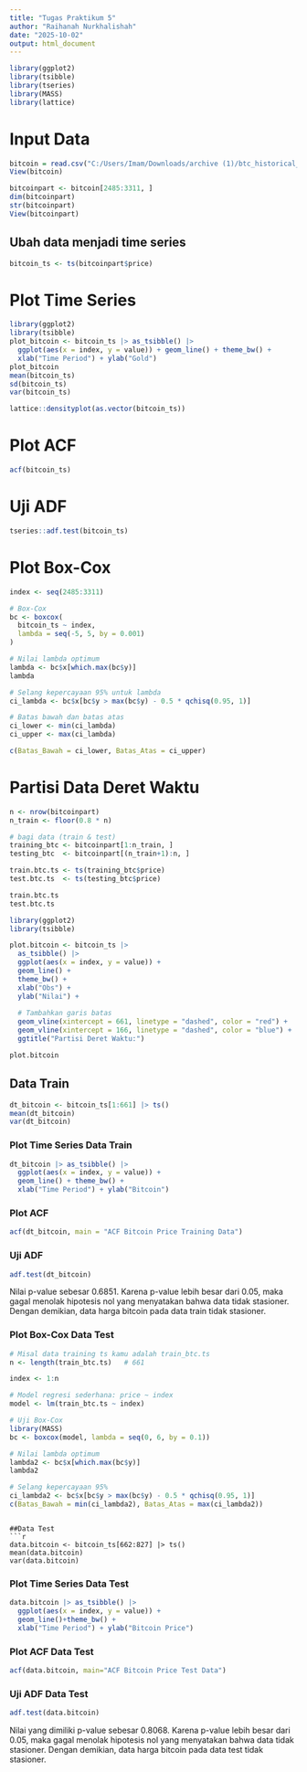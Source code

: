 ```yaml
---
title: "Tugas Praktikum 5"
author: "Raihanah Nurkhalishah"
date: "2025-10-02"
output: html_document
---
```


```r
library(ggplot2)
library(tsibble)
library(tseries)
library(MASS)
library(lattice)
```
# Input Data
```r
bitcoin = read.csv("C:/Users/Imam/Downloads/archive (1)/btc_historical_price.csv")
View(bitcoin)
```

```r
bitcoinpart <- bitcoin[2485:3311, ]
dim(bitcoinpart)
str(bitcoinpart)
View(bitcoinpart)
```
## Ubah data menjadi time series
```r
bitcoin_ts <- ts(bitcoinpart$price)
```
# Plot Time Series
```r
library(ggplot2)
library(tsibble)
plot_bitcoin <- bitcoin_ts |> as_tsibble() |> 
  ggplot(aes(x = index, y = value)) + geom_line() + theme_bw() +
  xlab("Time Period") + ylab("Gold")
plot_bitcoin
mean(bitcoin_ts)
sd(bitcoin_ts)
var(bitcoin_ts)
```
```r
lattice::densityplot(as.vector(bitcoin_ts))
```

# Plot ACF
```r
acf(bitcoin_ts)
```

# Uji ADF
```r
tseries::adf.test(bitcoin_ts)
```

# Plot Box-Cox
```r
index <- seq(2485:3311)

# Box-Cox
bc <- boxcox(
  bitcoin_ts ~ index,
  lambda = seq(-5, 5, by = 0.001)
)

# Nilai lambda optimum
lambda <- bc$x[which.max(bc$y)]
lambda

# Selang kepercayaan 95% untuk lambda
ci_lambda <- bc$x[bc$y > max(bc$y) - 0.5 * qchisq(0.95, 1)]

# Batas bawah dan batas atas
ci_lower <- min(ci_lambda)
ci_upper <- max(ci_lambda)

c(Batas_Bawah = ci_lower, Batas_Atas = ci_upper)
```

# Partisi Data Deret Waktu
```r
n <- nrow(bitcoinpart)
n_train <- floor(0.8 * n)

# bagi data (train & test)
training_btc <- bitcoinpart[1:n_train, ]
testing_btc  <- bitcoinpart[(n_train+1):n, ]

train.btc.ts <- ts(training_btc$price)
test.btc.ts  <- ts(testing_btc$price)

train.btc.ts
test.btc.ts
```

```r
library(ggplot2)
library(tsibble)

plot.bitcoin <- bitcoin_ts |> 
  as_tsibble() |> 
  ggplot(aes(x = index, y = value)) +
  geom_line() +
  theme_bw() +
  xlab("Obs") + 
  ylab("Nilai") +
  
  # Tambahkan garis batas
  geom_vline(xintercept = 661, linetype = "dashed", color = "red") +
  geom_vline(xintercept = 166, linetype = "dashed", color = "blue") +
  ggtitle("Partisi Deret Waktu:")

plot.bitcoin
```

## Data Train
```r
dt_bitcoin <- bitcoin_ts[1:661] |> ts()
mean(dt_bitcoin)
var(dt_bitcoin)
```

### Plot Time Series Data Train

```r
dt_bitcoin |> as_tsibble() |> 
  ggplot(aes(x = index, y = value)) +
  geom_line() + theme_bw() +
  xlab("Time Period") + ylab("Bitcoin")
```
### Plot ACF
```r
acf(dt_bitcoin, main = "ACF Bitcoin Price Training Data")
```
### Uji ADF
```r
adf.test(dt_bitcoin)
```
Nilai p-value sebesar 0.6851. Karena p-value lebih besar dari 0.05, maka gagal menolak hipotesis nol yang menyatakan bahwa data tidak stasioner. Dengan demikian, data harga bitcoin pada data train tidak stasioner.

### Plot Box-Cox Data Test
```r
# Misal data training ts kamu adalah train_btc.ts
n <- length(train_btc.ts)   # 661

index <- 1:n   

# Model regresi sederhana: price ~ index
model <- lm(train_btc.ts ~ index)

# Uji Box-Cox
library(MASS)
bc <- boxcox(model, lambda = seq(0, 6, by = 0.1))

# Nilai lambda optimum
lambda2 <- bc$x[which.max(bc$y)]
lambda2

# Selang kepercayaan 95%
ci_lambda2 <- bc$x[bc$y > max(bc$y) - 0.5 * qchisq(0.95, 1)]
c(Batas_Bawah = min(ci_lambda2), Batas_Atas = max(ci_lambda2))
```
```

##Data Test
```r
data.bitcoin <- bitcoin_ts[662:827] |> ts()
mean(data.bitcoin)
var(data.bitcoin)
```

### Plot Time Series Data Test
```r
data.bitcoin |> as_tsibble() |> 
  ggplot(aes(x = index, y = value)) +
  geom_line()+theme_bw() +
  xlab("Time Period") + ylab("Bitcoin Price")
```

### Plot ACF Data Test
```r
acf(data.bitcoin, main="ACF Bitcoin Price Test Data")
```

### Uji ADF Data Test
```r
adf.test(data.bitcoin)
```
Nilai yang dimiliki p-value sebesar 0.8068. Karena p-value lebih besar dari 0.05, maka gagal menolak hipotesis nol yang menyatakan bahwa data tidak stasioner. Dengan demikian, data harga bitcoin pada data test tidak stasioner.


